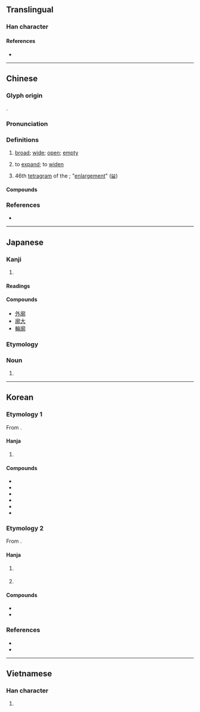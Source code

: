 {{character info}}
{{character info|0xFA0B}}
==Translingual==

===Han character===
{{Han char|rn=53|rad=广|as=11|sn=14|four=00227|canj=IYDL|ids=⿸广郭}}

====References====
* {{Han ref|kx=0350.010|dkj=09461|dj=0661.040|hdz=20895.130|uh=5ED3|ud=24275|bh=B9F8|bd=47608}}

----

==Chinese==
{{zh-forms}}

===Glyph origin===
{{Han etym}}
{{Han compound|广|郭|ls=psc|c1=s|c2=p|t1=broad; wide; extensive}}.

===Pronunciation===
{{zh-pron
|m=kuò
|m-s=
|c=kwok3,gwok3
|c-t=
|g=
|h=pfs=
|j=
|mb=
|md=
|mn=khok/qz,xm,zz:koh
|mn_note=khok - literary; koh - vernacular
|mn-t=
|w=
|x=
|mc=y
|oc=y
|cat=a,v,n
}}

===Definitions===
{{zh-hanzi}}

# [[broad]]; [[wide]]; [[open]]; [[empty]]
# {{lb|zh|literary}} to [[expand]]; to [[widen]]
# 46th [[tetragram]] of the {{w|Taixuanjing}}; "[[enlargement]]" ([[𝌳]])

====Compounds====
{{zh-der|寥廓|廓土|廓填|廓廓|廓清|廓爾喀人|廓落|恢廓|恢廓大度|摧陷廓清|空廓|膚廓|輪廓|雙鉤廓填}}

===References===
* {{R:yue:Hanzi}}

----

==Japanese==

===Kanji===
{{ja-kanji|grade=|rs=广11}}

# {{rfdef|ja|sort=广11}}

====Readings====
{{ja-readings
|goon=かく
|kanon=かく
|kun=とりで, くるわ-
}}

====Compounds====
* [[外廓]]
* [[廓大]]
* [[輪廓]]

===Etymology===
{{ja-kanjitab|くるわ|yomi=k}}

===Noun===
{{ja-noun|くるわ}}

# {{alternative spelling of|ja|曲輪}}

----

==Korean==

===Etymology 1===
From {{der|ko|ltc|-}} {{ltc-l|廓|id=1}}.

====Hanja====
{{ko-hanja-search}}
{{ko-hanja|둘레|곽}}

# {{hanja form of|곽|[[girdle]], [[circumference]], [[outside]], [[enclosure]], [[wall]]}}
#: {{syn|ko|郭|tr={{m|ko|곽}}}}

====Compounds====
{{der-top3|Compounds}}
* {{ko-l|유곽|[[brothel]]; [[whorehouse]]|遊廓}}
* {{ko-l|윤곽|[[outline]]; [[overview]]|輪廓}}
* {{ko-l|외곽|[[outskirt]]|[[外郭]]/[[外廓]]}}
* {{ko-l|흉곽|[[thorax]]|胸廓}}
* {{ko-l|내곽|[[interior]]|[[內郭]]/[[內廓]]}}
* {{ko-l|성곽|[[castle]] [[walls]]|[[城郭]]/[[城廓]]}}
{{der-bottom}}

===Etymology 2===
From {{der|ko|ltc|-}} {{ltc-l|廓|id=1}}.

====Hanja====
{{ko-hanja|크다|클|확}}

# {{hanja form of|확|[[wide]]; [[broad]]; [[large]]}}
#: {{syn|ko|廣|tr={{m|ko|광}}}}
# {{hanja form of|확|to [[widen]]; [[broaden]]; [[enlarge]]}}
#: {{syn|ko|擴|tr={{m|ko|확}}}}

====Compounds====
{{der-top|Compounds}}
* {{ko-l|확대|[[expansion]]|廓大}}
* {{ko-l|확연|being [[large]] and [[empty]]|廓然}}
{{der-bottom}}

===References===
* {{R:hanjadoc|3119}}
* {{R:ko:Inmyeongyonghanjapyo|4,51}}

----

==Vietnamese==

===Han character===
{{vi-hantu|quách|rs=广11}}

# {{rfdef|vi|sort=广11}}